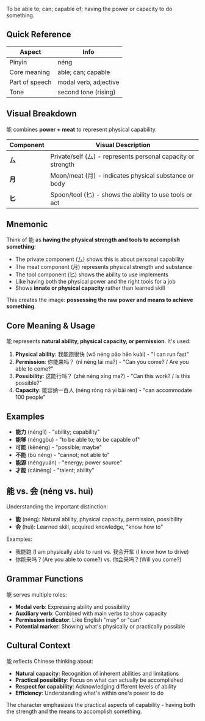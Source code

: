 To be able to; can; capable of; having the power or capacity to do something.

## Quick Reference

| Aspect         | Info                  |
| -------------- | --------------------- |
| Pinyin         | néng                  |
| Core meaning   | able; can; capable    |
| Part of speech | modal verb, adjective |
| Tone           | second tone (rising)  |

## Visual Breakdown

能 combines **power + meat** to represent physical capability.

| Component | Visual Description                                           |
| --------- | ------------------------------------------------------------ |
| **厶**    | Private/self (厶) - represents personal capacity or strength |
| **月**    | Moon/meat (月) - indicates physical substance or body        |
| **匕**    | Spoon/tool (匕) - shows the ability to use tools or act      |

## Mnemonic

Think of 能 as **having the physical strength and tools to accomplish something**:

- The private component (厶) shows this is about personal capability
- The meat component (月) represents physical strength and substance
- The tool component (匕) shows the ability to use implements
- Like having both the physical power and the right tools for a job
- Shows **innate or physical capacity** rather than learned skill

This creates the image: **possessing the raw power and means to achieve something**.

## Core Meaning & Usage

能 represents **natural ability, physical capacity, or permission**. It's used:

1. **Physical ability**: 我能跑很快 (wǒ néng pǎo hěn kuài) - "I can run fast"
2. **Permission**: 你能来吗？ (nǐ néng lái ma?) - "Can you come? / Are you able to come?"
3. **Possibility**: 这能行吗？ (zhè néng xíng ma?) - "Can this work? / Is this possible?"
4. **Capacity**: 能容纳一百人 (néng róng nà yī bǎi rén) - "can accommodate 100 people"

## Examples

- **能力** (nénglì) - "ability; capability"
- **能够** (nénggòu) - "to be able to; to be capable of"
- **可能** (kěnéng) - "possible; maybe"
- **不能** (bù néng) - "cannot; not able to"
- **能源** (néngyuán) - "energy; power source"
- **才能** (cáinéng) - "talent; ability"

## 能 vs. 会 (néng vs. huì)

Understanding the important distinction:

- **能** (néng): Natural ability, physical capacity, permission, possibility
- **会** (huì): Learned skill, acquired knowledge, "know how to"

Examples:

- 我能跑 (I am physically able to run) vs. 我会开车 (I know how to drive)
- 你能来吗？(Are you able to come?) vs. 你会来吗？(Will you come?)

## Grammar Functions

能 serves multiple roles:

- **Modal verb**: Expressing ability and possibility
- **Auxiliary verb**: Combined with main verbs to show capacity
- **Permission indicator**: Like English "may" or "can"
- **Potential marker**: Showing what's physically or practically possible

## Cultural Context

能 reflects Chinese thinking about:

- **Natural capacity**: Recognition of inherent abilities and limitations
- **Practical possibility**: Focus on what can actually be accomplished
- **Respect for capability**: Acknowledging different levels of ability
- **Efficiency**: Understanding what's within one's power to do

The character emphasizes the practical aspects of capability - having both the strength and the
means to accomplish something.
